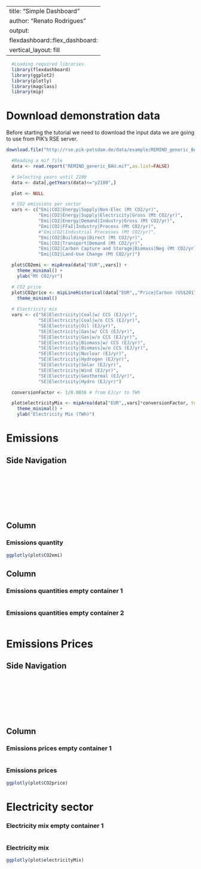 <!--
|  (C) 2006-2024 Potsdam Institute for Climate Impact Research (PIK)
|  authors, and contributors see CITATION.cff file. This file is part
|  of REMIND and licensed under AGPL-3.0-or-later. Under Section 7 of
|  AGPL-3.0, you are granted additional permissions described in the
|  REMIND License Exception, version 1.0 (see LICENSE file).
|  Contact: remind@pik-potsdam.de
-->
---
title: "Simple Dashboard"
author: "Renato Rodrigues"
output: 
  flexdashboard::flex_dashboard:
    vertical_layout: fill
---

<!-- We are going to use the flexdashboard library to create a simple dashboard.
     You can find more information in:
     https://rmarkdown.rstudio.com/flexdashboard/
-->


```r
  #Loading required libraries
  library(flexdashboard)
  library(ggplot2)
  library(plotly)
  library(magclass)
  library(mip)
```

# Download demonstration data

Before starting the tutorial we need to download the input data we are going to use from PIK's RSE server.

```r
download.file("http://rse.pik-potsdam.de/data/example/REMIND_generic_BAU.mif", "REMIND_generic_BAU.mif")
```

```r
  #Reading a mif file
  data <- read.report("REMIND_generic_BAU.mif",as.list=FALSE)

  # Selecting years until 2100
  data <- data[,getYears(data)<="y2100",]
```

```r

  plot <- NULL 

  # CO2 emissions per sector
  vars <- c("Emi|CO2|Energy|Supply|Non-Elec (Mt CO2/yr)",
            "Emi|CO2|Energy|Supply|Electricity|Gross (Mt CO2/yr)",
            "Emi|CO2|Energy|Demand|Industry|Gross (Mt CO2/yr)",
            "Emi|CO2|FFaI|Industry|Process (Mt CO2/yr)",
            #"Emi|CO2|Industrial Processes (Mt CO2/yr)",
            "Emi|CO2|Buildings|Direct (Mt CO2/yr)",
            "Emi|CO2|Transport|Demand (Mt CO2/yr)",
            "Emi|CO2|Carbon Capture and Storage|Biomass|Neg (Mt CO2/yr)",
            "Emi|CO2|Land-Use Change (Mt CO2/yr)")

  plot$CO2emi <- mipArea(data["EUR",,vars]) +
    theme_minimal() +
    ylab("Mt CO2/yr")

  # CO2 price
  plot$CO2price <- mipLineHistorical(data["EUR",,"Price|Carbon (US$2017/t CO2)"],x_hist=NULL,ylab='US$2017/t CO2') + 
    theme_minimal()
  
  # Electricity mix
  vars <- c("SE|Electricity|Coal|w/ CCS (EJ/yr)",
            "SE|Electricity|Coal|w/o CCS (EJ/yr)",
            "SE|Electricity|Oil (EJ/yr)",
            "SE|Electricity|Gas|w/ CCS (EJ/yr)",
            "SE|Electricity|Gas|w/o CCS (EJ/yr)",
            "SE|Electricity|Biomass|w/ CCS (EJ/yr)",
            "SE|Electricity|Biomass|w/o CCS (EJ/yr)",
            "SE|Electricity|Nuclear (EJ/yr)",
            "SE|Electricity|Hydrogen (EJ/yr)",
            "SE|Electricity|Solar (EJ/yr)",
            "SE|Electricity|Wind (EJ/yr)",
            "SE|Electricity|Geothermal (EJ/yr)",
            "SE|Electricity|Hydro (EJ/yr)")

  conversionFactor <- 1/0.0036 # from EJ/yr to TWh

  plot$electricityMix <- mipArea(data["EUR",,vars]*conversionFactor, total = F) +
    theme_minimal() +
    ylab("Electricity Mix (TWh)")

```

<!--############################# -->
<!--#### START OF MENUS CODE #### -->
<!--############################# -->

<!-- ### Creating main emissions menu ### -->

<!--Creating First Page - Emissions Page-->

Emissions {data-icon="glyphicon glyphicon-stats"}
===================================== 

Side Navigation {.sidebar data-width=60}
-------------------------------------

[](#emissions){class="glyphicon glyphicon-stats sidebar-button selected"}
[](#emissions-prices){class="glyphicon glyphicon-eur sidebar-button"}

<!-- Dividing the page in two columns-->
Column
-----------------------------------------------------------------------

<!-- creating a container to show the emissions quantitites-->
### Emissions quantity

```r
ggplotly(plot$CO2emi)
```

<!-- Second column-->
Column
-----------------------------------------------------------------------

<!-- creating two additional containers in the second column to show extra information-->

### Emissions quantities empty container 1
```r
```


### Emissions quantities empty container 2
```r
```


<!-- Creating second page with emissions prices-->

Emissions Prices {.hidden data-icon="glyphicon glyphicon-eur"}
===================================== 

Side Navigation {.sidebar data-width=60}
-------------------------------------

[](#emissions){class="glyphicon glyphicon-stats sidebar-button"}
[](#emissions-prices){class="glyphicon glyphicon-eur sidebar-button selected"}

Column
-----------------------------------------------------------------------

<!-- dividing the page into two containers and showing prices chart in the second one-->

### Emissions prices empty container 1

```r
```

### Emissions prices

```r
ggplotly(plot$CO2price)
```

<!-- ### Creating electricity sector main menu ### -->

Electricity sector {data-icon="glyphicon glyphicon-scale"}
===================================== 

<!-- dividing the page into two containers and showing the eelectricity sector chart in the first one -->

<!-- creating a container to show the emissions quantitites-->
### Electricity mix empty container 1

```r
```

<!-- creating a container to show the emissions quantitites-->
### Electricity mix 

```r
ggplotly(plot$electricityMix)
```

<!-- ADVANCED: using CSS to define the appearance of the side bar --> 

<!-- CSS -->
<style type="text/css">

  .sidebar-button {  /* sidebar size  */
     display: inline-block;
     font-size: 40px;
     height: 80px;
     padding-top: 20px
  }
  
  .sidebar-button, .sidebar-button:hover {
    text-decoration: none;
  }
  
  .sidebar-button.selected, .sidebar-button.selected:hover {
    opacity: 1;
  }
  
  .sidebar-button {
    opacity: 0.7;
  }
  
  .sidebar-button:hover {
    opacity: 0.4;
  }

</style>

